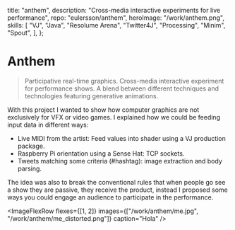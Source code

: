   title: "anthem",
  description: "Cross-media interactive experiments for live performance",
  repo: "eulersson/anthem",
  heroImage: "/work/anthem.png",
  skills: [
    "VJ",
    "Java",
    "Resolume Arena",
    "Twitter4J",
    "Processing",
    "Minim",
    "Spout",
  ],
};

# Anthem

> Participative real-time graphics. Cross-media interactive experiment for
> performance shows. A blend between different techniques and technologies
> featuring generative animations.

With this project I wanted to show how computer graphics are not exclusively
for VFX or video games. I explained how we could be feeding input data in
different ways:

- Live MIDI from the artist: Feed values into shader using a VJ
  production package.
- Raspberry Pi orientation using a Sense Hat: TCP sockets.
- Tweets matching some criteria (#hashtag): image extraction and body parsing.

The idea was also to break the conventional rules that when people go see a
show they are passive, they receive the product, instead I proposed some ways
you could engage an audience to participate in the performance.

<ImageFlexRow
  flexes={[1, 2]}
  images={["/work/anthem/me.jpg", "/work/anthem/me_distorted.png"]}
  caption="Hola"
/>
